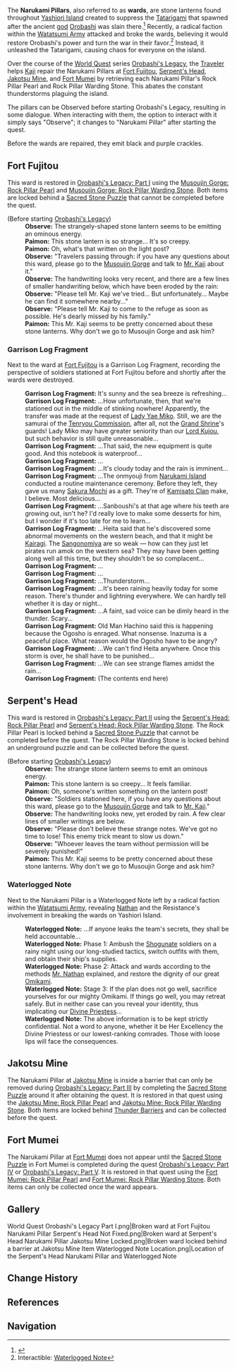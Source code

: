 {{stub|check for other dialogue before starting Orobashi's Legacy (is the Narukami Pillar at Fort Mumei only accessible after solving the Sacred Stone Puzzle at Fort Mumei?); verify exactly which quest has us repairing the Fort Mumei ward}}
{{Terminology Infobox
|image        = World Quest Orobashi's Legacy Part I.png
|type         = Exploration
|region       = Inazuma
}}
The '''Narukami Pillars''', also referred to as '''wards''', are stone lanterns found throughout [[Yashiori Island]] created to suppress the [[Tatarigami]] that spawned after the ancient [[god]] [[Orobashi]] was slain there.<ref>{{Ref/Quest|Orobashi's Legacy: Prologue}}</ref> Recently, a radical faction within the [[Watatsumi Army]] attacked and broke the wards, believing it would restore Orobashi's power and turn the war in their favor.<ref>Interactible: [[Serpent's Head#Waterlogged Note|Waterlogged Note]]</ref> Instead, it unleashed the Tatarigami, causing chaos for everyone on the island.

Over the course of the [[World Quest]] series [[Orobashi's Legacy]], the [[Traveler]] helps [[Kaji]] repair the Narukami Pillars at [[Fort Fujitou]], [[Serpent's Head]], [[Jakotsu Mine]], and [[Fort Mumei]] by retrieving each Narukami Pillar's Rock Pillar Pearl and Rock Pillar Warding Stone. This abates the constant thunderstorms plaguing the island.

The pillars can be Observed before starting Orobashi's Legacy, resulting in some dialogue. When interacting with them, the option to interact with it simply says "Observe"; it changes to "Narukami Pillar" after starting the quest.

Before the wards are repaired, they emit black and purple crackles.

==Fort Fujitou==
This ward is restored in [[Orobashi's Legacy: Part I]] using the [[Musoujin Gorge: Rock Pillar Pearl]] and [[Musoujin Gorge: Rock Pillar Warding Stone]]. Both items are locked behind a [[Sacred Stone Puzzle]] that cannot be completed before the quest.

<section begin="NaruWard FF" />{{Dialogue start}}
;(Before starting [[Orobashi's Legacy]])
:'''Observe:''' The strangely-shaped stone lantern seems to be emitting an ominous energy.
:'''Paimon:''' This stone lantern is so strange... It's so creepy.
:'''Paimon:''' Oh, what's that written on the light post?
:'''Observe:''' "Travelers passing through: if you have any questions about this ward, please go to the [[Musoujin Gorge]] and talk to [[Kaji|Mr. Kaji]] about it."
:'''Observe:''' The handwriting looks very recent, and there are a few lines of smaller handwriting below, which have been eroded by the rain:
:'''Observe:''' "Please tell Mr. Kaji we've tried... But unfortunately... Maybe he can find it somewhere nearby..."
:'''Observe:''' "Please tell Mr. Kaji to come to the refuge as soon as possible. He's dearly missed by his family."
:'''Paimon:''' This Mr. Kaji seems to be pretty concerned about these stone lanterns. Why don't we go to Musoujin Gorge and ask him?
{{Dialogue end}}<section end="NaruWard FF" />

===Garrison Log Fragment===
Next to the ward at [[Fort Fujitou]] is a Garrison Log Fragment, recording the perspective of soldiers stationed at Fort Fujitou before and shortly after the wards were destroyed.

{{Dialogue start}}
:'''Garrison Log Fragment:''' It's sunny and the sea breeze is refreshing...
:'''Garrison Log Fragment:''' ...How unfortunate, then, that we're stationed out in the middle of stinking nowhere! Apparently, the transfer was made at the request of [[Yae Miko|Lady Yae Miko]]. Still, we are the samurai of the [[Tenryou Commission]], after all, not the [[Grand Narukami Shrine|Grand Shrine]]'s guards! Lady Miko may have greater seniority than our [[Kujou Takayuki|Lord Kujou]], but such behavior is still quite unreasonable...
:'''Garrison Log Fragment:''' ...That said, the new equipment is quite good. And this notebook is waterproof...
:'''Garrison Log Fragment:''' ...
:'''Garrison Log Fragment:''' ...It's cloudy today and the rain is imminent...
:'''Garrison Log Fragment:''' ...The onmyouji from [[Narukami Island]] conducted a routine maintenance ceremony. Before they left, they gave us many [[Sakura Mochi]] as a gift. They're of [[Kamisato Clan]] make, I believe. Most delicious...
:'''Garrison Log Fragment:''' ...Sanboushi's at that age where his teeth are growing out, isn't he? I'd really love to make some desserts for him, but I wonder if it's too late for me to learn...
:'''Garrison Log Fragment:''' ...Heita said that he's discovered some abnormal movements on the western beach, and that it might be [[Kairagi]]. The [[Watatsumi Army|Sangonomiya]] are so weak &mdash; how can they just let pirates run amok on the western sea? They may have been getting along well all this time, but they shouldn't be so complacent...
:'''Garrison Log Fragment:''' ...
:'''Garrison Log Fragment:''' ...
:'''Garrison Log Fragment:''' ...Thunderstorm...
:'''Garrison Log Fragment:''' ...It's been raining heavily today for some reason. There's thunder and lightning everywhere. We can hardly tell whether it is day or night...
:'''Garrison Log Fragment:''' ...A faint, sad voice can be dimly heard in the thunder. Scary...
:'''Garrison Log Fragment:''' Old Man Hachino said this is happening because the Ogosho is enraged. What nonsense. Inazuma is a peaceful place. What reason would the Ogosho have to be angry?
:'''Garrison Log Fragment:''' ...We can't find Heita anywhere. Once this storm is over, he shall have to be punished...
:'''Garrison Log Fragment:''' ...We can see strange flames amidst the rain...
:'''Garrison Log Fragment:''' (The contents end here)
{{Dialogue end}}

==Serpent's Head==
This ward is restored in [[Orobashi's Legacy: Part II]] using the [[Serpent's Head: Rock Pillar Pearl]] and [[Serpent's Head: Rock Pillar Warding Stone]]. The Rock Pillar Pearl is locked behind a [[Sacred Stone Puzzle]] that cannot be completed before the quest. The Rock Pillar Warding Stone is locked behind an underground puzzle and can be collected before the quest.

<section begin="NaruWard SH" />{{Dialogue start}}
;(Before starting [[Orobashi's Legacy]])
:'''Observe:''' The strange stone lantern seems to emit an ominous energy.
:'''Paimon:''' This stone lantern is so creepy... It feels familiar.
:'''Paimon:''' Oh, someone's written something on the lantern post!
:'''Observe:''' "Soldiers stationed here, if you have any questions about this ward, please go to the [[Musoujin Gorge]] and talk to [[Kaji|Mr. Kaji]]."
:'''Observe:''' The handwriting looks new, yet eroded by rain. A few clear lines of smaller writings are below.
:'''Observe:''' "Please don't believe these strange notes. We've got no time to lose! This {{sic|must an}} enemy trick meant to slow us down."
:'''Observe:''' "Whoever leaves the team without permission will be severely punished!"
:'''Paimon:''' This Mr. Kaji seems to be pretty concerned about these stone lanterns. Why don't we go to Musoujin Gorge and ask him?
{{Dialogue end}}<section end="NaruWard SH" />

===Waterlogged Note===
Next to the Narukami Pillar is a Waterlogged Note left by a radical faction within the [[Watatsumi Army]], revealing [[Nathan]] and the Resistance's involvement in breaking the wards on Yashiori Island.

{{Dialogue start}}
:'''Waterlogged Note:''' ...If anyone leaks the team's secrets, they shall be held accountable...
:'''Waterlogged Note:''' Phase 1: Ambush the [[Shogunate]] soldiers on a rainy night using our long-studied tactics, switch outfits with them, and obtain their ship's supplies.
:'''Waterlogged Note:''' Phase 2: Attack and {{sic|break Shogunate's}} wards according to the methods [[Nathan|Mr. Nathan]] explained, and restore the dignity of our great [[Orobashi|Omikami]].
:'''Waterlogged Note:''' Stage 3: If the plan does not go well, sacrifice yourselves for our mighty Omikami. If things go well, you may retreat safely. But in neither case can you reveal your identity, thus implicating our [[Sangonomiya Kokomi|Divine Priestess]]...
:'''Waterlogged Note:''' The above information is to be kept strictly confidential. Not a word to anyone, whether it be Her Excellency the Divine Priestess or our lowest-ranking comrades. Those with loose lips will face the consequences.
{{Dialogue end}}

==Jakotsu Mine==
The Narukami Pillar at [[Jakotsu Mine]] is inside a barrier that can only be removed during [[Orobashi's Legacy: Part III]] by completing the [[Sacred Stone Puzzle]] around it after obtaining the quest. It is restored in that quest using the [[Jakotsu Mine: Rock Pillar Pearl]] and [[Jakotsu Mine: Rock Pillar Warding Stone]]. Both items are locked behind [[Thunder Barrier]]s and can be collected before the quest.

==Fort Mumei==
The Narukami Pillar at [[Fort Mumei]] does not appear until the [[Sacred Stone Puzzle]] in Fort Mumei is completed during the quest [[Orobashi's Legacy: Part IV]] or [[Orobashi's Legacy: Part V]]. It is restored in that quest using the [[Fort Mumei: Rock Pillar Pearl]] and [[Fort Mumei: Rock Pillar Warding Stone]]. Both items can only be collected once the ward appears.

==Gallery==
<gallery>
World Quest Orobashi's Legacy Part I.png|Broken ward at Fort Fujitou
Narukami Pillar Serpent's Head Not Fixed.png|Broken ward at Serpent's Head
Narukami Pillar Jakotsu Mine Locked.png|Broken ward locked behind a barrier at Jakotsu Mine
Item Waterlogged Note Location.png|Location of the Serpent's Head Narukami Pillar and Waterlogged Note
</gallery>

==Change History==
{{Change History|2.0}}

==References==
{{Reflist}}

==Navigation==
{{Exploration Navbox|Inazuma}}